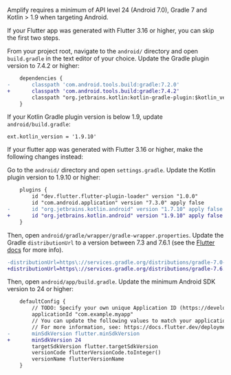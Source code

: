Amplify requires a minimum of API level 24 (Android 7.0), Gradle 7 and Kotlin > 1.9 when targeting Android.

If your Flutter app was generated with Flutter 3.16 or higher, you can skip the first two steps.

From your project root, navigate to the `android/` directory and open `build.gradle` in the text editor of your choice. Update the Gradle plugin version to 7.4.2 or higher:

```diff
    dependencies {
-       classpath 'com.android.tools.build:gradle:7.2.0'
+       classpath 'com.android.tools.build:gradle:7.4.2'
        classpath "org.jetbrains.kotlin:kotlin-gradle-plugin:$kotlin_version"
    }
```

If your Kotlin Gradle plugin version is below 1.9, update `android/build.gradle`:

```
ext.kotlin_version = '1.9.10'
```

If your flutter app was generated with Flutter 3.16 or higher, make the following changes instead:

Go to the `android/` directory and open `settings.gradle`. Update the Kotlin plugin version to 1.9.10 or higher:

```diff
    plugins {
        id "dev.flutter.flutter-plugin-loader" version "1.0.0"
        id "com.android.application" version "7.3.0" apply false
-       id "org.jetbrains.kotlin.android" version "1.7.10" apply false
+       id "org.jetbrains.kotlin.android" version "1.9.10" apply false
    }
```

Then, open `android/gradle/wrapper/gradle-wrapper.properties`. Update the Gradle `distributionUrl` to a version between 7.3 and 7.6.1 (see the [Flutter docs](https://docs.flutter.dev/release/breaking-changes/android-java-gradle-migration-guide) for more info).

```diff
-distributionUrl=https\://services.gradle.org/distributions/gradle-7.0-all.zip
+distributionUrl=https\://services.gradle.org/distributions/gradle-7.6.1-all.zip
```

Then, open `android/app/build.gradle`. Update the minimum Android SDK version to 24 or higher:

```diff
    defaultConfig {
        // TODO: Specify your own unique Application ID (https://developer.android.com/studio/build/application-id.html).
        applicationId "com.example.myapp"
        // You can update the following values to match your application needs.
        // For more information, see: https://docs.flutter.dev/deployment/android#reviewing-the-gradle-build-configuration.
-       minSdkVersion flutter.minSdkVersion
+       minSdkVersion 24
        targetSdkVersion flutter.targetSdkVersion
        versionCode flutterVersionCode.toInteger()
        versionName flutterVersionName
    }
```
